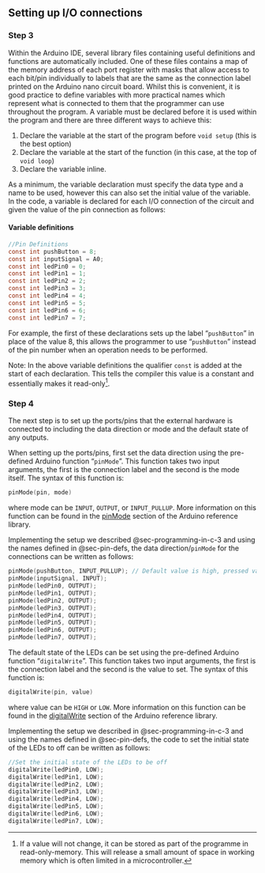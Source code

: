 ## Setting up I/O connections {#sec-programming-in-c-5}

### Step 3 {#sec-step3}

Within the Arduino IDE, several library files containing useful definitions and functions are automatically included. One of these files contains a map of the memory address of each port register with masks that allow access to each bit/pin individually to labels that are the same as the connection label printed on the Arduino nano circuit board. Whilst this is convenient, it is good practice to define variables with more practical names which represent what is connected to them that the programmer can use throughout the program. A variable must be declared before it is used within the program and there are three different ways to achieve this:

1. Declare the variable at the start of the program before `void setup` (this is the best option)
2. Declare the variable at the start of the function (in this case, at the top of `void loop`)
3. Declare the variable inline.

As a minimum, the variable declaration must specify the data type and a name to be used, however this can also set the initial value of the variable. In the code, a variable is declared for each I/O connection of the circuit and given the value of the pin connection as follows:

#### Variable definitions {#sec-pin-defs}
```c
//Pin Definitions
const int pushButton = 8;
const int inputSignal = A0;
const int ledPin0 = 0;
const int ledPin1 = 1;
const int ledPin2 = 2;
const int ledPin3 = 3;
const int ledPin4 = 4;
const int ledPin5 = 5;
const int ledPin6 = 6;
const int ledPin7 = 7;
```


For example, the first of these declarations sets up the label "`pushButton`" in place of the value 8, this allows the programmer to use "`pushButton`" instead of the pin number when an operation needs to be performed.

Note: In the above variable definitions the qualifier `const` is added at the start of each declaration. This tells the compiler this value is a constant and essentially makes it read-only[^const].

### Step 4 {#sec-step4}

The next step is to set up the ports/pins that the external hardware is connected to including the data direction or mode and the default state of any outputs. 

When setting up the ports/pins, first set the data direction using the pre-defined Arduino function “`pinMode`”. This function takes two input arguments, the first is the connection label and the second is the mode itself. The syntax of this function is:

```c
pinMode(pin, mode)
```

where mode can be `INPUT`, `OUTPUT`, or `INPUT_PULLUP`. More information on this function can be found in the [pinMode](https://www.arduino.cc/reference/en/language/functions/digital-io/pinmode/) section of the Arduino reference library.

Implementing the setup we described @sec-programming-in-c-3 and using the names defined in @sec-pin-defs, the data direction/`pinMode` for the connections can be written as follows:

```c
pinMode(pushButton, INPUT_PULLUP); // Default value is high, pressed value is low
pinMode(inputSignal, INPUT);
pinMode(ledPin0, OUTPUT);
pinMode(ledPin1, OUTPUT);
pinMode(ledPin2, OUTPUT);
pinMode(ledPin3, OUTPUT);
pinMode(ledPin4, OUTPUT);
pinMode(ledPin5, OUTPUT);
pinMode(ledPin6, OUTPUT);
pinMode(ledPin7, OUTPUT);
```

The default state of the LEDs can be set using the pre-defined Arduino function "`digitalWrite`”. This function takes two input arguments, the first is the connection label and the second is the value to set. The syntax of this function is:

```c
digitalWrite(pin, value)
```

where value can be `HIGH` or `LOW`. More information on this function can be found in the [digitalWrite](https://www.arduino.cc/reference/en/language/functions/digital-io/digitalwrite/) section of the Arduino reference library.

Implementing the setup we described in @sec-programming-in-c-3 and using the names defined in @sec-pin-defs, the code to set the initial state of the LEDs to off can be written as follows:

```c
//Set the initial state of the LEDs to be off
digitalWrite(ledPin0, LOW);
digitalWrite(ledPin1, LOW);
digitalWrite(ledPin2, LOW);
digitalWrite(ledPin3, LOW);
digitalWrite(ledPin4, LOW);
digitalWrite(ledPin5, LOW);
digitalWrite(ledPin6, LOW);
digitalWrite(ledPin7, LOW);
```


[^const]: If a value will not change, it can be stored as part of the programme in read-only-memory. This will release a small amount of space in working memory which is often limited in a microcontroller.



